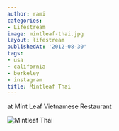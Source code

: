 ```yaml
---
author: rami
categories:
- Lifestream
image: mintleaf-thai.jpg
layout: lifestream
publishedAt: '2012-08-30'
tags:
- usa
- california
- berkeley
- instagram
title: Mintleaf Thai
---
```


at Mint Leaf Vietnamese Restaurant

![Mintleaf Thai](/assets/images/content/lifestream/mintleaf-thai.jpg)
